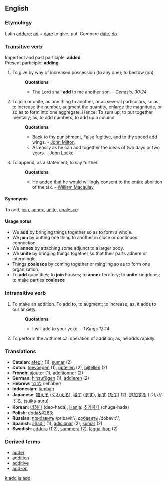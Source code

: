 ==English==
===Etymology===
Latin [[addere]]; [[ad]] + [[dare]] to give, put. Compare [[date]], [[do]]
===Transitive verb===
Imperfect and past participle: '''added'''<br>
Present participle: '''adding'''
#To give by way of increased possession (to any one); to bestow (on).
#:'''Quotations'''
#:*The Lord shall '''add''' to me another son. - ''Genesis, 30:24''
#To join or unite, as one thing to another, or as several particulars, so as to increase the number, augment the quantity, enlarge the magnitude, or so as to form into one aggregate. Hence: To sum up; to put together mentally; as, to add numbers; to add up a column.
#:'''Quotations'''
#:*Back to thy punishment, False fugitive, and to thy speed add wings. - [[John Milton]]
#:*As easily as he can add together the ideas of two days or two years. - [[John Locke]]
#To append, as a statement; to say further.
#:'''Quotations'''
#:*He added that he would willingly consent to the entire abolition of the tax. - [[William Macaulay]]
====Synonyms====
To add, [[join]], [[annex]], [[unite]], [[coalesce]]. 
====Usage notes====
*We '''add''' by bringing things together so as to form a whole. 
*We '''join''' by putting one thing to another in close or continuos connection. 
*We '''annex''' by attaching some adjunct to a larger body. 
*We '''unite''' by bringing things together so that their parts adhere or intermingle. 
*Things '''coalesce''' by coming together or mingling so as to form one organization. 
*To '''add''' quantities; to '''join''' houses; to '''annex''' territory; to '''unite''' kingdoms; to make parties '''coalesce'''
===Intransitive verb===
#To make an addition. To add to, to augment; to increase; as, it adds to our anxiety. 
#:'''Quotations'''
#:*I will add to your yoke. - ''1 Kings 12:14''
#To perform the arithmetical operation of addition; as, he adds rapidly.

===Translations===
*'''Catalan''': [[afegir]] (1), [[sumar]] (2)
*'''Dutch''': [[toevoegen]] (1), [[optellen]] (2), [[bijtellen]] (2)
*'''French''': [[ajouter]] (1), [[additionner]] (2)
*'''German''': [[hinzufügen]] (1), [[addieren]] (2)
*'''Hebrew''': [[:he:לחבר|לחבר]] /lehaber/
*'''Indonesian''': [[tambah]]
*'''Japanese''': [[加える]] ([[くわえる]]), [[増す]] ([[ます]]), [[足す]] ([[たす]]) (2), [[追加]]する (ついかする, tsuika-suru)
*'''Korean''': [[더하다]] (deo-hada), [[Hanja]]: [[추가하다]] (chuga-hada)
*'''Polish''': [[doda&#263;]]
*'''Russian''': [[:ru:прибавить|прибавить]] /pribavit'/, [[:ru:добавить|добавить]] /dobavit'/, 
*'''Spanish''': [[añadir]] (1), [[adicionar]] (2), [[sumar]] (2)
*'''Swedish''': [[addera]] (1,2), [[summera]] (2), [[lägga ihop]] (2)

===Derived terms===
*[[adder#Noun 2|adder]]
*[[addition]]
*[[additive]]
*[[add-on]]

[[it:add]]
[[ja:add]]